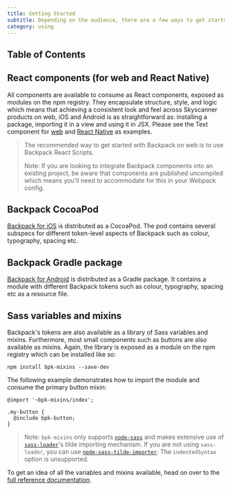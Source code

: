 ```yaml
---
title: Getting Started
subtitle: Depending on the audience, there are a few ways to get started.
category: using
---
```


## Table of Contents

## React components (for web and React Native)

All components are available to consume as React components, exposed as modules on the npm registry. They encapsulate structure, style, and logic which means that achieving a consistent look and feel across Skyscanner products on web, iOS and Android is as straightforward as: installing a package, importing it in a view and using it in JSX. Please see the Text component for [web](https://backpack.github.io/components/text?platform=web) and [React Native](https://backpack.github.io/components/text?platform=native) as examples.

> The recommended way to get started with Backpack on web is to use Backpack React Scripts.
>
> Note: If you are looking to integrate Backpack components into an existing project, be aware that components are published uncompiled which means you'll need to accommodate for this in your Webpack config.

## Backpack CocoaPod

[Backpack for iOS](https://github.com/skyscanner/backpack-ios) is distributed as a CocoaPod. The pod contains several subspecs for different token-level aspects of Backpack such as colour, typography, spacing etc.

## Backpack Gradle package

[Backpack for Android](https://github.com/skyscanner/backpack-android) is distributed as a Gradle package. It contains a module with different Backpack tokens such as colour, typography, spacing etc as a resource file.

## Sass variables and mixins

Backpack's tokens are also available as a library of Sass variables and mixins. Furthermore, most small components such as buttons are also available as mixins. Again, the library is exposed as a module on the npm registry which can be installed like so:

```
npm install bpk-mixins --save-dev
```

The following example demonstrates how to import the module and consume the primary button mixin:

```
@import '~bpk-mixins/index';

.my-button {
  @include bpk-button;
}
```

> Note: `bpk-mixins` only supports [`node-sass`](https://github.com/sass/node-sass) and makes extensive use of [`sass-loader`](https://github.com/jtangelder/sass-loader#imports)'s tilde importing mechanism. If you are not using `sass-loader`, you can use [`node-sass-tilde-importer`](https://github.com/matthewdavidson/node-sass-tilde-importer). The `indentedSyntax` option is unsupported.

To get an idea of all the variables and mixins available, head on over to the [full reference documentation](https://backpack.github.io/sassdoc).
